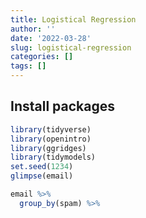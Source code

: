 ```yaml
---
title: Logistical Regression
author: ''
date: '2022-03-28'
slug: logistical-regression
categories: []
tags: []
---
```

## Install packages 
```r
library(tidyverse)
library(openintro)
library(ggridges)
library(tidymodels)
set.seed(1234)
glimpse(email)
```


```r
email %>% 
  group_by(spam) %>%
  
```




  